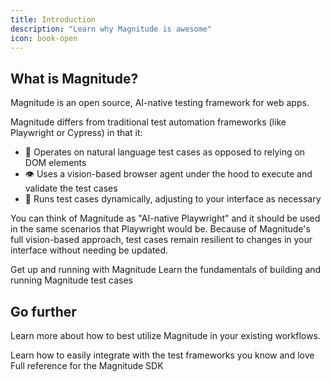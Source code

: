 ```yaml
---
title: Introduction
description: "Learn why Magnitude is awesome"
icon: book-open
---
```


## What is Magnitude?

Magnitude is an open source, AI-native testing framework for web apps.

Magnitude differs from traditional test automation frameworks (like Playwright or Cypress) in that it:
- 💬 Operates on natural language test cases as opposed to relying on DOM elements
- 👁️ Uses a vision-based browser agent under the hood to execute and validate the test cases
- 🔀 Runs test cases dynamically, adjusting to your interface as necessary

You can think of Magnitude as "AI-native Playwright" and it should be used in the same scenarios that Playwright would be.
Because of Magnitude's full vision-based approach, test cases remain resilient to changes in your interface without needing be updated.

<CardGroup cols={2}>
  <Card
    title="Quickstart"
    icon="rocket"
    href="/getting-started/quickstart"
  >
    Get up and running with Magnitude
  </Card>
  <Card
    title="Core Concepts"
    icon="shapes"
    href="/core-concepts"
  >
    Learn the fundamentals of building and running Magnitude test cases
  </Card>
</CardGroup>

## Go further

Learn more about how to best utilize Magnitude in your existing workflows.

<CardGroup cols={1}>
  <Card
    title="Integrations"
    icon="cable"
    href="/integrations"
  >
    Learn how to easily integrate with the test frameworks you know and love
  </Card>
  <Card
    title="Reference"
    icon="folder-tree"
    href="/reference"
  >
    Full reference for the Magnitude SDK
  </Card>
</CardGroup>

